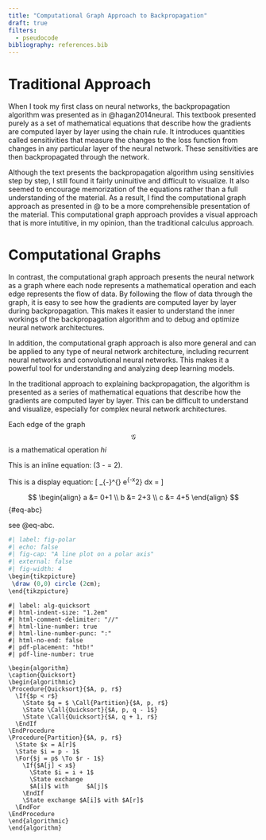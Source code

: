 ```yaml
---
title: "Computational Graph Approach to Backpropagation"
draft: true
filters:
  - pseudocode
bibliography: references.bib
---
```


# Traditional Approach

When I took my first class on neural networks, the backpropagation algorithm was presented as in @hagan2014neural. This textbook presented purely as a set of mathematical equations that describe how the gradients are computed layer by layer using the chain rule. It introduces quantities called sensitivities that measure the changes to the loss function from changes in any particular layer of the neural network. These sensitivities are then backpropagated through the network.

Although the text presents the backpropagation algorithm using sensitivies step by step, I still found it fairly uninuitive and difficult to visualize. It also seemed to encourage memorization of the equations rather than a full understanding of the material. As a result,  I find the computational graph approach as presented in @ to be a more comprehensible presentation of the material. This computational graph approach provides a visual approach that is more intutitive, in my opinion, than the traditional calculus approach. 

# Computational Graphs

In contrast, the computational graph approach presents the neural network as a graph where each node represents a mathematical operation and each edge represents the flow of data. By following the flow of data through the graph, it is easy to see how the gradients are computed layer by layer during backpropagation. This makes it easier to understand the inner workings of the backpropagation algorithm and to debug and optimize neural network architectures.

In addition, the computational graph approach is also more general and can be applied to any type of neural network architecture, including recurrent neural networks and convolutional neural networks. This makes it a powerful tool for understanding and analyzing deep learning models.


In the traditional approach to explaining backpropagation, the algorithm is presented as a series of mathematical equations that describe how the gradients are computed layer by layer. This can be difficult to understand and visualize, especially for complex neural network architectures.



 Each edge of the graph $$\mathcal{G}$$ is a mathematical operation
 $hi$
 
This is an inline equation: \(3 - \sqrt{4} = 2\).

This is a display equation: \[ \int_{-\infty}^{\infty} e^{-x^2} dx = \sqrt{\pi} \]


$$
\begin{align}
a &= 0+1 \\
b &= 2+3 \\
c &= 4+5
\end{align}
$$ {#eq-abc}

see @eq-abc.

```r
#| label: fig-polar
#| echo: false
#| fig-cap: "A line plot on a polar axis"
#| external: false
#| fig-width: 4
\begin{tikzpicture}
 \draw (0,0) circle (2cm);
\end{tikzpicture}
```

```pseudocode
#| label: alg-quicksort
#| html-indent-size: "1.2em"
#| html-comment-delimiter: "//"
#| html-line-number: true
#| html-line-number-punc: ":"
#| html-no-end: false
#| pdf-placement: "htb!"
#| pdf-line-number: true

\begin{algorithm}
\caption{Quicksort}
\begin{algorithmic}
\Procedure{Quicksort}{$A, p, r$}
  \If{$p < r$}
    \State $q = $ \Call{Partition}{$A, p, r$}
    \State \Call{Quicksort}{$A, p, q - 1$}
    \State \Call{Quicksort}{$A, q + 1, r$}
  \EndIf
\EndProcedure
\Procedure{Partition}{$A, p, r$}
  \State $x = A[r]$
  \State $i = p - 1$
  \For{$j = p$ \To $r - 1$}
    \If{$A[j] < x$}
      \State $i = i + 1$
      \State exchange
      $A[i]$ with     $A[j]$
    \EndIf
    \State exchange $A[i]$ with $A[r]$
  \EndFor
\EndProcedure
\end{algorithmic}
\end{algorithm}
```